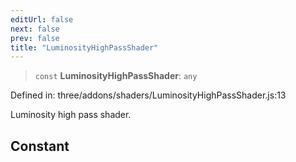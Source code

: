 ```yaml
---
editUrl: false
next: false
prev: false
title: "LuminosityHighPassShader"
---
```


> `const` **LuminosityHighPassShader**: `any`

Defined in: three/addons/shaders/LuminosityHighPassShader.js:13

Luminosity high pass shader.

## Constant
